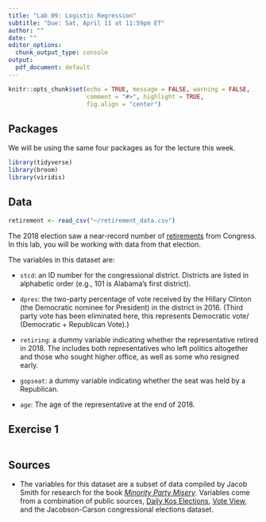 ---
title: "Lab 09: Logistic Regression"
subtitle: "Due: Sat, April 11 at 11:59pm ET"
author: ""
date: ""
editor_options: 
  chunk_output_type: console
output:
  pdf_document: default
---

```{r set_up, include=FALSE}
knitr::opts_chunk$set(echo = TRUE, message = FALSE, warning = FALSE,
                      comment = "#>", highlight = TRUE,
                      fig.align = "center")
```

## Packages

We will be using the same four packages as for the lecture this week. 

```{r echo=TRUE}
library(tidyverse)
library(broom)
library(viridis)
```

## Data

```{r data}
retirement <- read_csv("~/retirement_data.csv")
```

The 2018 election saw a near-record number of [retirements](https://www.pewresearch.org/fact-tank/2018/04/11/near-record-number-of-house-members-not-seeking-re-election-in-2018/) from Congress. In this lab, you will be working with data from that election.

The variables in this dataset are:

- `stcd`: an ID number for the congressional district. Districts are listed in alphabetic order (e.g., 101 is Alabama's first district).

- `dpres`: the two-party percentage of vote received by the Hillary Clinton (the Democratic nominee for President) in the district in 2016. (Third party vote has been eliminated here, this represents Democratic vote/ (Democratic + Republican Vote).)

- `retiring`: a dummy variable indicating whether the representative retired in 2018. The includes both representatives who left politics altogether and those who sought higher office, as well as some who resigned early.

- `gopseat`: a dummy variable indicating whether the seat was held by a Republican.

- `age`: The age of the representative at the end of 2018.

## Exercise 1

```{r ex_1}

```


## Sources

- The variables for this dataset are a subset of data compiled by Jacob Smith for research for the book [*Minority Party Misery*](https://www.google.com/books/edition/Minority_Party_Misery/hnshEAAAQBAJ?hl=en&gbpv=1&printsec=frontcover).  Variables come from a combination of public sources, [Daily Kos Elections](https://www.dailykos.com/stories/2020/11/19/1163009/-Daily-Kos-Elections-presidential-results-by-congressional-district-for-2020-2016-and-2012), [Vote View](https://voteview.com/), and the Jacobson-Carson congressional elections dataset. 